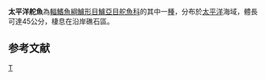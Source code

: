 {{Speciesbox 
| taxon = Kyphosus pacificus
| status = NE
| status_system = IUCN3.1
| authority = [[Sakai|Sakai]] & [[Nakabo|Nakabo]], 2004
| synonyms = 
}}
'''太平洋舵魚'''為[[輻鰭魚綱|輻鰭魚綱]][[鱸形目|鱸形目]][[鱸亞目|鱸亞目]][[舵魚科|舵魚科]]的其中一[[種|種]]，分布於[[太平洋|太平洋]]海域，體長可達45公分，棲息在沿岸礁石區。

== 参考文献 ==
{{reflist}}

{{Taxonbar}}

[[Category:舵魚屬|T]]